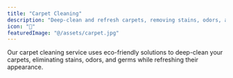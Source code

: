 ```yaml
---
title: "Carpet Cleaning"
description: "Deep-clean and refresh carpets, removing stains, odors, and germs with eco-friendly products."
icon: "🧹"
featuredImage: "@/assets/carpet.jpg"  
---
```

Our carpet cleaning service uses eco-friendly solutions to deep-clean your carpets, eliminating stains, odors, and germs while refreshing their appearance.
